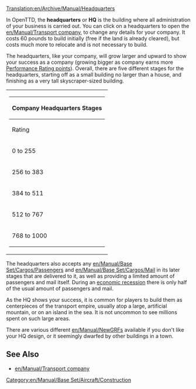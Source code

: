 [[Translation:en/Archive/Manual/Headquarters]]

In OpenTTD, the '''headquarters''' or '''HQ''' is the building where all administration of your business is carried out. You can click on a headquarters to open the [[en/Manual/Transport company]], to change any details for your company. It costs 60 pounds to build initially (free if the land is already cleared), but costs much more to relocate and is not necessary to build.

The headquarters, like your company, will grow larger and upward to show your success as a company (growing bigger as company earns more [[en/Manual/Detailed Performance Rating|Performance Rating points]]). Overall, there are five different stages for the headquarters, starting off as a small building no larger than a house, and finishing as a very tall skyscraper-sized building.

<table>
<tr valign="top"><td style="background:none; border:0px">
{| {{en/Wikitable}}
|- style="background:#efefef"
!colspan="4"|Company Headquarters Stages
|- style="background:#efefef"
!Rating!!Title!!Picture!!Accepts
|-
|0 to 255||Engineer<br>Traffic Manager||[[File:en/Community/Essays/HQ1.png|222px]]||4/8 Passengers <br> 4/8 Mail
|-
|256 to 383||Transport Coordinator||[[File:en/Community/Essays/HQ2.png|222px]]||'''8/8 Passengers''' <br> 4/8 Mail
|-
|384 to 511||Route Supervisor||[[File:en/Community/Essays/HQ3.png|222px]]||'''12/8 Passengers''' <br> 4/8 Mail
|-
|512 to 767||Director <br>Chief Executive|| [[File:en/Community/Essays/HQ4.png|222px]]||'''16/8 Passengers''' <br> '''8/8 Mail'''
|-
|768 to 1000||Chairman <br> President <br> Tycoon||[[File:en/Community/Essays/HQ5.png|222px]]||'''20/8 Passengers'''  <br> '''8/8 Mail'''
|}
</td>
</tr>
</table>

{{en/-}}

The headquarters also accepts any [[en/Manual/Base Set/Cargos/Passengers]] and [[en/Manual/Base Set/Cargos/Mail]] in its later stages that are delivered to it, as well as providing a limited amount of passengers and mail itself. During an [[en/Manual/Economy#recession|economic recession]] there is only half of the usual amount of passengers and mail.

As the HQ shows your success, it is common for players to build them as centerpieces of the transport empire, usually atop a large, artificial mountain, or on an island in the sea. It is not uncommon to see millions spent on such large areas.

There are various different [[en/Manual/NewGRF]]s available if you don't like your HQ design, or it seemingly dwarfed by other buildings in a town.
==See Also==
*[[en/Manual/Transport company]]

[[Category:en/Manual/Base Set/Aircraft/Construction]]